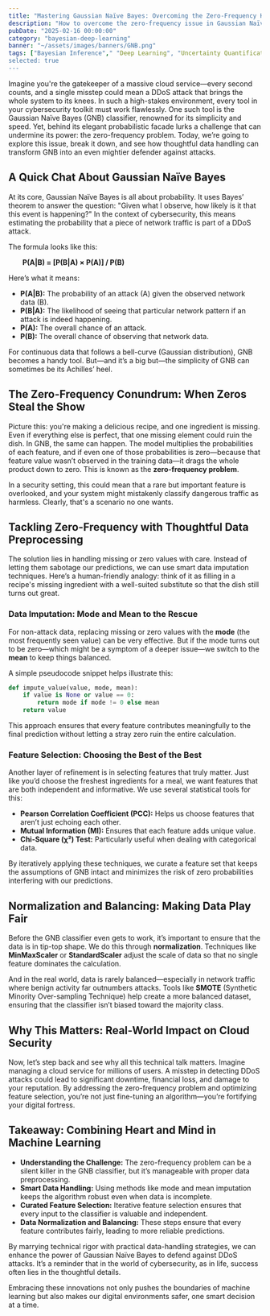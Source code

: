```yaml
---
title: "Mastering Gaussian Naïve Bayes: Overcoming the Zero-Frequency Hurdle for Enhanced DDoS Detection"
description: "How to overcome the zero-frequency issue in Gaussian Naïve Bayes for enhanced DDoS detection by leveraging smart data imputation, meticulous feature selection, and effective normalization techniques to bolster cloud security."
pubDate: "2025-02-16 00:00:00"
category: "bayesian-deep-learning"
banner: "~/assets/images/banners/GNB.png"
tags: ["Bayesian Inference"," "Deep Learning", "Uncertainty Quantification", "Neural Networks", "Subnetwork Inference"]
selected: true
---
```



Imagine you're the gatekeeper of a massive cloud service—every second counts, and a single misstep could mean a DDoS attack that brings the whole system to its knees. In such a high-stakes environment, every tool in your cybersecurity toolkit must work flawlessly. One such tool is the Gaussian Naïve Bayes (GNB) classifier, renowned for its simplicity and speed. Yet, behind its elegant probabilistic facade lurks a challenge that can undermine its power: the zero-frequency problem. Today, we’re going to explore this issue, break it down, and see how thoughtful data handling can transform GNB into an even mightier defender against attacks.

## A Quick Chat About Gaussian Naïve Bayes

At its core, Gaussian Naïve Bayes is all about probability. It uses Bayes’ theorem to answer the question: "Given what I observe, how likely is it that this event is happening?" In the context of cybersecurity, this means estimating the probability that a piece of network traffic is part of a DDoS attack.

The formula looks like this:

  **P(A|B) = [P(B|A) × P(A)] / P(B)**

Here’s what it means:
- **P(A|B):** The probability of an attack (A) given the observed network data (B).
- **P(B|A):** The likelihood of seeing that particular network pattern if an attack is indeed happening.
- **P(A):** The overall chance of an attack.
- **P(B):** The overall chance of observing that network data.

For continuous data that follows a bell-curve (Gaussian distribution), GNB becomes a handy tool. But—and it’s a big but—the simplicity of GNB can sometimes be its Achilles’ heel.

## The Zero-Frequency Conundrum: When Zeros Steal the Show

Picture this: you're making a delicious recipe, and one ingredient is missing. Even if everything else is perfect, that one missing element could ruin the dish. In GNB, the same can happen. The model multiplies the probabilities of each feature, and if even one of those probabilities is zero—because that feature value wasn’t observed in the training data—it drags the whole product down to zero. This is known as the **zero-frequency problem**.

In a security setting, this could mean that a rare but important feature is overlooked, and your system might mistakenly classify dangerous traffic as harmless. Clearly, that's a scenario no one wants.

## Tackling Zero-Frequency with Thoughtful Data Preprocessing

The solution lies in handling missing or zero values with care. Instead of letting them sabotage our predictions, we can use smart data imputation techniques. Here’s a human-friendly analogy: think of it as filling in a recipe's missing ingredient with a well-suited substitute so that the dish still turns out great.

### Data Imputation: Mode and Mean to the Rescue

For non-attack data, replacing missing or zero values with the **mode** (the most frequently seen value) can be very effective. But if the mode turns out to be zero—which might be a symptom of a deeper issue—we switch to the **mean** to keep things balanced.

A simple pseudocode snippet helps illustrate this:

```python
def impute_value(value, mode, mean):
    if value is None or value == 0:
        return mode if mode != 0 else mean
    return value
```

This approach ensures that every feature contributes meaningfully to the final prediction without letting a stray zero ruin the entire calculation.

### Feature Selection: Choosing the Best of the Best

Another layer of refinement is in selecting features that truly matter. Just like you’d choose the freshest ingredients for a meal, we want features that are both independent and informative. We use several statistical tools for this:

- **Pearson Correlation Coefficient (PCC):** Helps us choose features that aren’t just echoing each other.
- **Mutual Information (MI):** Ensures that each feature adds unique value.
- **Chi-Square (χ²) Test:** Particularly useful when dealing with categorical data.

By iteratively applying these techniques, we curate a feature set that keeps the assumptions of GNB intact and minimizes the risk of zero probabilities interfering with our predictions.

## Normalization and Balancing: Making Data Play Fair

Before the GNB classifier even gets to work, it’s important to ensure that the data is in tip-top shape. We do this through **normalization**. Techniques like **MinMaxScaler** or **StandardScaler** adjust the scale of data so that no single feature dominates the calculation.

And in the real world, data is rarely balanced—especially in network traffic where benign activity far outnumbers attacks. Tools like **SMOTE** (Synthetic Minority Over-sampling Technique) help create a more balanced dataset, ensuring that the classifier isn’t biased toward the majority class.

## Why This Matters: Real-World Impact on Cloud Security

Now, let’s step back and see why all this technical talk matters. Imagine managing a cloud service for millions of users. A misstep in detecting DDoS attacks could lead to significant downtime, financial loss, and damage to your reputation. By addressing the zero-frequency problem and optimizing feature selection, you’re not just fine-tuning an algorithm—you’re fortifying your digital fortress.

## Takeaway: Combining Heart and Mind in Machine Learning

- **Understanding the Challenge:** The zero-frequency problem can be a silent killer in the GNB classifier, but it’s manageable with proper data preprocessing.
- **Smart Data Handling:** Using methods like mode and mean imputation keeps the algorithm robust even when data is incomplete.
- **Curated Feature Selection:** Iterative feature selection ensures that every input to the classifier is valuable and independent.
- **Data Normalization and Balancing:** These steps ensure that every feature contributes fairly, leading to more reliable predictions.

By marrying technical rigor with practical data-handling strategies, we can enhance the power of Gaussian Naïve Bayes to defend against DDoS attacks. It’s a reminder that in the world of cybersecurity, as in life, success often lies in the thoughtful details.

Embracing these innovations not only pushes the boundaries of machine learning but also makes our digital environments safer, one smart decision at a time.